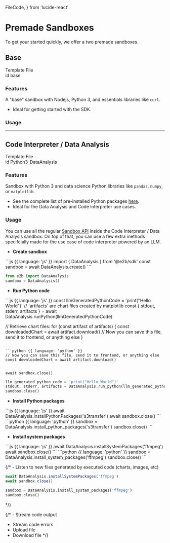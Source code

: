   FileCode,
} from 'lucide-react'

# Premade Sandboxes

To get your started quickly, we offer a two premade sandboxes.

## Base
<Link
  className="w-fit flex items-center space-x-2 justify-start"
  href="https://github.com/e2b-dev/e2b/blob/main/templates/base/Dockerfile"
  rel="noopener noreferrer"
  target="_blank"
>
  <FileCode
    size={18}
    className="text-brand-600"
  />
  Template File
</Link>
<div className="pr-1 w-[320px] flex items-center justify-start space-x-2 border border-gray-600 rounded">
  <span className="font-mono text-sm w-8 h-8 flex items-center justify-center border-r border-gray-600">id</span>
  <span className="font-mono text-sm text-gray-200">base</span>
</div>

### Features
A "base" sandbox with Nodejs, Python 3, and essentials libraries like `curl`.
- Ideal for getting started with the SDK.

### Usage

---

## Code Interpreter / Data Analysis
<Link
  className="w-fit flex items-center justify-start space-x-2"
  href="https://github.com/e2b-dev/e2b/blob/main/templates/data_analysis/Dockerfile"
  rel="noopener noreferrer"
  target="_blank"
>
  <FileCode
    size={18}
    className="text-brand-600"
  />
  Template File
</Link>

<div className="pr-1 w-[320px] flex items-center justify-start space-x-2 border border-gray-600 rounded">
  <span className="font-mono text-sm w-8 h-8 flex items-center justify-center border-r border-gray-600">id</span>
  <span className="font-mono text-sm text-gray-200">Python3-DataAnalysis</span>
</div>

### Features
Sandbox with Python 3 and data science Python libraries like `pandas`, `numpy`, or `matplotlib`.
- See the complete list of pre-installed Python packages [here](https://github.com/e2b-dev/e2b/blob/main/templates/data_analysis/requirements.txt).
- Ideal for the Data Analysis and Code Interpreter use cases.


### Usage
You can use all the regular [Sandbox API](/api/envs) inside the Code Interpreter / Data Analysis sandbox. On top of that, you can use a few extra methods specifcially made for the use case of code interpreter powered by an LLM.

- **Create sandbox**
<CodeGroup isRunnable={false}>
```js {{ language: 'js' }}
import { DataAnalysis } from '@e2b/sdk'
const sandbox = await DataAnalysis.create()
```

```python {{ language: 'python' }}
from e2b import DataAnalysis
sandbox = DataAnalysis()
```
</CodeGroup>

- **Run Python code**
<CodeGroup isRunnable={false}>
```js {{ language: 'js' }}
const llmGeneratedPythonCode = 'print("Hello World")'
 // `artifacts` are chart files created by matplotlib
const { stdout, stderr, artifacts } = await DataAnalysis.runPython(llmGeneratedPythonCode)

// Retrieve chart files:
for (const artifact of artifacts) {
  const downloadedChart = await artifact.download()
  // Now you can save this file, send it to frontend, or anything else
}
```

```python {{ language: 'python' }}
// Now you can save this file, send it to frontend, or anything else
const downloadedChart = await artifact.download()


await sandbox.close()
```
```python {{ language: 'python' }}
llm_generated_python_code = 'print("Hello World")'
stdout, stderr, artifacts = DataAnalysis.run_python(llm_generated_python_code)
sandbox.close()
```
</CodeGroup>

- **Install Python packages**
<CodeGroup isRunnable={false}>
```js {{ language: 'js' }}
await DataAnalysis.installPythonPackages('s3transfer')
await sandbox.close()
```
```python {{ language: 'python' }}
sandbox = DataAnalysis.install_python_packages('s3transfer')
sandbox.close()
```
</CodeGroup>

- **Install system packages**
<CodeGroup isRunnable={false}>
```js {{ language: 'js' }}
await DataAnalysis.installSystemPackages('ffmpeg')
await sandbox.close()
```
```python {{ language: 'python' }}
sandbox = DataAnalysis.install_system_packages('ffmpeg')
sandbox.close()
```
</CodeGroup>

{/* - Listen to new files generated by executed code (charts, images, etc)
<CodeGroup isRunnable={false}>
```js {{ language: 'js' }}
await DataAnalysis.installSystemPackages('ffmpeg')
await sandbox.close()
```
```python {{ language: 'python' }}
sandbox = DataAnalysis.install_system_packages('ffmpeg')
sandbox.close()
```
</CodeGroup> */}

{/* - Stream code output
- Stream code errors
- Upload file
- Download file */}

